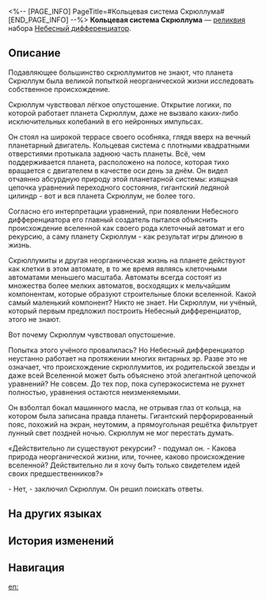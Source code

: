 <%-- [PAGE_INFO]
PageTitle=#Кольцевая система Скрюллума#
[END_PAGE_INFO] --%>
{{Реликвия Инфобокс
|id          = 63056
|Изображение = Предмет Кольцевая система Скрюллума.png
|Набор       = Небесный дифференциатор
|Предмет     = Соединительная вязь
|Упоминания  = 
}}
{{Описание|Вся планета Скрюллум поддерживается планетарным кольцом. Многие ли знают, что этот плотный пористый прямоугольный объект заключает в себе всю правду о планетарной системе?}}
'''Кольцевая система Скрюллума''' — [[реликвия]] набора [[Небесный дифференциатор]].

==Описание==
Подавляющее большинство скрюллумитов не знают, что планета Скрюллум была великой попыткой неорганической жизни исследовать собственное происхождение.

Скрюллум чувствовал лёгкое опустошение. Открытие логики, по которой работает планета Скрюллум, даже не вызвало каких-либо исключительных колебаний в его нейронных импульсах.

Он стоял на широкой террасе своего особняка, глядя вверх на вечный планетарный двигатель. Кольцевая система с плотными квадратными отверстиями протыкала заднюю часть планеты. Всё, чем поддерживается планета, расположено на полосе, которая тихо вращается с двигателем в качестве оси день за днём. Он видел отчаянно абсурдную природу этой планетарной системы: изящная цепочка уравнений переходного состояния, гигантский ледяной цилиндр - вот и вся планета Скрюллум, не более того.

Согласно его интерпретации уравнений, при появлении Небесного дифференциатора его главный создатель пытался объяснить происхождение вселенной как своего рода клеточный автомат и его рекурсию, а саму планету Скрюллум - как результат игры длиною в жизнь.

Скрюллумиты и другая неорганическая жизнь на планете действуют как клетки в этом автомате, в то же время являясь клеточными автоматами меньшего масштаба. Автоматы всегда состоят из множества более мелких автоматов, восходящих к мельчайшим компонентам, которые образуют строительные блоки вселенной. Какой самый маленький компонент? Никто не знает. Ни Скрюллум, ни учёный, который первым предложил построить Небесный дифференциатор, этого не знают.

Вот почему Скрюллум чувствовал опустошение.

Попытка этого учёного провалилась? Но Небесный дифференциатор неустанно работает на протяжении многих янтарных эр. Разве это не означает, что происхождение скрюллумитов, их родительской звезды и даже всей Вселенной может быть объяснено этой элегантной цепочкой уравнений? Не совсем. До тех пор, пока суперэкосистема не рухнет полностью, уравнения остаются неизменяемыми.

Он взболтал бокал машинного масла, не отрывая глаз от кольца, на котором была записана правда планеты. Гигантский перфорированный пояс, похожий на экран, неутомим, а прямоугольная решётка фильтрует лунный свет поздней ночью. Скрюллум не мог перестать думать.

«Действительно ли существуют рекурсии? - подумал он. - Какова природа неорганической жизни, или, точнее, каково происхождение вселенной? Действительно ли я хочу быть только свидетелем идей своих предшественников?»

- Нет, - заключил Скрюллум. Он решил поискать ответы.

==На других языках==
{{На других языках
|en   = Planet Screwllum's Ring System
|zhs  = 螺丝星的环星孔带
|zht  = 螺絲星的環星孔帶
|ja   = スクリュー{{Rubi|星|せい}}の{{Rubi|穿孔惑星|せんこうわくせい}}リング
|ko   = 스크루별의 행성 고리
|es   = Anillos del planeta Tornillia
|fr   = Système d'anneau de la planète Screwllum
|ru   = Кольцевая система Скрюллума
|th   = Planet Screwllum's Ring System
|vi   = Vành Đai Của Hành Tinh Screwllum
|de   = Ringsystem des Planeten Screwllum
|id   = Planet Screwllum's Ring System
|pt   = Sistema de Anéis do Planeta Screwllum
}}

==История изменений==
{{История изменений|3.5}}

==Навигация==
{{Набор Реликвий Навбокс|Небесный дифференциатор}}

[[en:]]